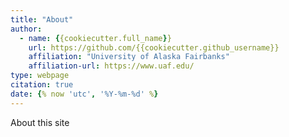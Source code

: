```yaml
---
title: "About"
author:
  - name: {{cookiecutter.full_name}}
    url: https://github.com/{{cookiecutter.github_username}}
    affiliation: "University of Alaska Fairbanks"
    affiliation-url: https://www.uaf.edu/ 
type: webpage
citation: true
date: {% now 'utc', '%Y-%m-%d' %}
---
```


About this site
